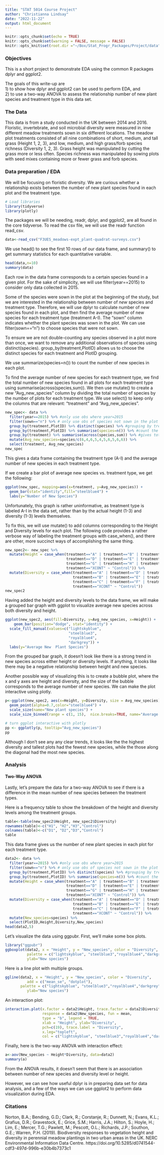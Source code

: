 ```yaml
---
title: "STAT 5014 Course Project"
author: "Christianna Lindsay"
date: "2022-11-22"
output: html_document
---
```


```r
knitr::opts_chunk$set(echo = TRUE)
knitr::opts_chunk$set(warning = FALSE, message = FALSE) 
knitr::opts_knit$set(root.dir ="~/Box/Stat_Progr_Packages/Project/data")
```

### Objectives

This is a short project to demonstrate EDA using the common R packages dplyr and ggplot2.  

The goals of this write-up are  
1) to show how  dplyr and ggplot2 can be used to perform EDA, and  
2) to use a two-way ANOVA to assess the relationship number of new plant species and treatment type in this data set.

### The Data

This data is from a study conducted in the UK between 2014 and 2016. Floristic, invertebrate, and soil microbial diversity were measured in 
nine different meadow treatments sown in six different locations. The meadow plot treatments consisted of all nine combinations of short, medium, and tall grass (Height 1, 2, 3), and low, medium, and high grass/forb species richness (Diversity 1, 2, 3). Grass height was manipulated by cutting the grass more or less often. Species richness was manipulated by sowing plots with seed mixes containing more or fewer grass and forb species.

### Data preparation / EDA

We will be focusing on floristic diversity. We are curious whether a relationship exists between the number of new plant species found in each plot and the treatment type.  

```r
# Load libraries
library(tidyverse)
library(plotly)
```

The packages we will be needing, readr, dplyr, and ggplot2, are all found in the core tidyverse. To read the csv file, we will use the readr function read_csv.

```r
data<-read_csv("F3UES_meadows-expt_plant-quadrat-surveys.csv")
```

We use head() to see the first 10 rows of our data frame, and summary() to get summary statistics for each quantitative variable.  

```r
head(data,n=10)
summary(data)
```

Each row in the data frame corresponds to a certain species found in a given plot. For the sake of simplicity, we will use filter(year==2015) to consider only data collected in 2015.  

Some of the species were sown in the plot at the beginning of the study, but we are interested in the relationship between number of *new* species and treatment type. Therefore, we will use dplyr to calculate number of new species found in each plot, and then find the average number of new species for each treatment type (treatment A-I). The "sown" column indicates whether the plant species was sown in the plot. We can use filter(sown=="n") to choose species that were not sown.  

To ensure we are not double-counting any species observed in a plot more than once, we want to remove any additional observations of species using distinct(species). group_by(treatment,PlotID) allows us to choose the distinct species for each treatment and PlotID grouping.  

We use summarize(species=n()) to count the number of new species in each plot.

To find the average number of new species for each treatment type, we find the total number of new species found in all plots for each treatment type using summarise(across(species,sum)). We then use mutate() to create a new "Avg_new_species" column by dividing the total number of species by the number of plots for each treatment type. We use select() to keep only the columns that are relevant: "treatment" and "Avg_new_species".

```r
new_spec<- data %>%
  filter(year==2015) %>% #only use obs where year=2015
  filter(sown=="n") %>% # only use obs of species not sown in the plot
  group_by(treatment,PlotID) %>% distinct(species) %>% #grouping by treatment and PlotID, remove redundant species observations
  group_by(treatment,PlotID) %>% summarise(species=n()) %>% #count the number of species for each treatment
  group_by(treatment) %>% summarise(across(species,sum)) %>% #gives total number of new species in each plot
  mutate(Avg_new_species=species/c(6,4,6,5,4,5,6,5,6,6)) %>%
  select(treatment, Avg_new_species)
new_spec
```
This gives a data frame containing the treatment type (A-I) and the average number of new species in each treatment type.

If we create a bar plot of average new species vs. treatment type, we get the following:
```r
ggplot(new_spec, mapping=aes(x=treatment, y=Avg_new_species)) + 
  geom_bar(stat="identity",fill="steelblue4") + 
  labs(y="Number of New Species")
```

Unfortunately, this graph is rather uninformative, as treatment type is labeled A-I in the data set, rather than by the actual height (1-3) and diversity (1-3) levels themselves. 

To fix this, we will use mutate() to add columns corresponding to the Height and Diversity levels for each plot. The following code provides a rather verbose way of labeling the treatment groups with case_when(), and there are other, more succinct ways of accomplishing the same thing.

```r
new_spec2<- new_spec %>%
  mutate(Height = case_when(treatment=="A" | treatment=="B" | treatment=="C" ~ "1",
                            treatment=="D" | treatment=="E" | treatment=="F" ~ "2",
                            treatment=="G" | treatment=="H" | treatment=="I" ~ "3",
                            treatment=="XCONT" ~ "Control")) %>%
  mutate(Diversity = case_when(treatment=="A" | treatment=="D" | treatment=="G" ~ "1",
                               treatment=="B" | treatment=="E" | treatment=="H" ~ "2",
                               treatment=="C" | treatment=="F" | treatment=="I" ~ "3",
                               treatment=="XCONT" ~ "Control"))
new_spec2
```

Having added the height and diversity levels to the data frame, we will make a grouped bar graph with ggplot to visualize average new species across both diversity and height.

```r
ggplot(new_spec2, aes(fill=Diversity, y=Avg_new_species, x=Height)) + 
    geom_bar(position="dodge", stat="identity") + 
  scale_fill_manual(values=c("lightskyblue",
                             "steelblue3",
                             "royalblue4",
                             "darkgrey")) + 
  labs(y="Average New  Plant Species")
```
  

From the grouped bar graph, it doesn't look like there is a strong trend in new species across either height or diversity levels. If anything, it looks like there may be a negative relationship between height and new species.  

Another possible way of visualizing this is to create a bubble plot, where the x and y axes are height and diversity, and the size of the bubble corresponds to the average number of new species. We can make the plot interactive using plotly.

```r
p<-ggplot(new_spec2, aes(x=Height, y=Diversity, size = Avg_new_species)) +
  geom_point(alpha=0.7,color="steelblue4") +
  scale_size(name="New plant species") +
  scale_size_binned(range = c(1, 15),  nice.breaks=TRUE, name="Average new plant species")

# turn ggplot interactive with plotly
pp <- ggplotly(p, tooltip="Avg_new_species")
pp
```
Although I don't see any any clear trends, it looks like the the highest diversity and tallest plots had the fewest new species, while the those along the diagonal had the most new species.  

### Analysis
#### Two-Way ANOVA

Lastly, let's prepare the data for a two-way ANOVA to see if there is a difference in the mean number of new species between the treatment types.

Here is a frequency table to show the breakdown of the height and diversity levels among the treatment groups.
```r
table<-table(new_spec2$Height, new_spec2$Diversity)
rownames(table)<-c("H1", "H2","H3","Control")
colnames(table)<-c("D1", "D2","D3","Control")
table
```

This data frame gives us the number of new plant species in each plot for each treatment type.
```r
data2<- data %>%
  filter(year==2015) %>% #only use obs where year=2015
  filter(sown=="n") %>% # only use obs of species not sown in the plot
  group_by(treatment,PlotID) %>% distinct(species) %>% #grouping by treatment and PlotID, remove redundant species observations
  group_by(treatment,PlotID) %>% summarise(species=n()) %>% #count the number of species for each treatment
  mutate(Height = case_when(treatment=="A" | treatment=="B" | treatment=="C" ~ "1",
                            treatment=="D" | treatment=="E" | treatment=="F" ~ "2",
                            treatment=="G" | treatment=="H" | treatment=="I" ~ "3",
                            treatment=="XCONT" ~ "Control")) %>%
  mutate(Diversity = case_when(treatment=="A" | treatment=="D" | treatment=="G" ~ "1",
                               treatment=="B" | treatment=="E" | treatment=="H" ~ "2",
                               treatment=="C" | treatment=="F" | treatment=="I" ~ "3",
                               treatment=="XCONT" ~ "Control")) %>%
  mutate(New_species=species) %>%
  select(PlotID,Height,Diversity,New_species)
head(data2,5)
```

Let's visualize the data using ggpubr. First, we'll make some box plots.
```r
library("ggpubr")
ggboxplot(data2, x = "Height", y = "New_species", color = "Diversity",
          palette = c("lightskyblue", "steelblue3","royalblue4","darkgrey"),
          ylab="New species")
```

Here is a line plot with multiple groups.
```r
ggline(data2, x = "Height", y = "New_species", color = "Diversity",
          add = c("mean_se", "dotplot"),
       palette = c("lightskyblue", "steelblue3","royalblue4","darkgrey"),
          ylab="New species")
```

An interaction plot:
```r
interaction.plot(x.factor = data2$Height, trace.factor = data2$Diversity, 
                 response = data2$New_species, fun = mean, 
                 type = "b", legend = TRUE, 
                 xlab = "Height", ylab="Diversity",
                 pch=c(19), trace.label = "Diversity",
                 x.leg="topleft",
                 col = c("lightskyblue", "steelblue3","royalblue4","darkgrey"))
```

Finally, here is the two-way ANOVA with interaction effect:
```r
a<-aov(New_species ~ Height*Diversity, data=data2)
summary(a)
```

From the ANOVA results, it doesn't seem that there is an association between number of new species and diversity level or height.

However, we can see how useful dplyr is in preparing data set for data analysis, and a few of the ways we can use ggplot2 to perform data visualization during EDA. 

\newpage
### Citations
Norton, B.A.; Bending, G.D.; Clark, R.; Corstanje, R.; Dunnett, N.; Evans, K.L.; Grafius, D.R.; Gravestock, E.; Grice, S.M.; Harris, J.A.; Hilton, S.; Hoyle, H.; Lim, E.; Mercer, T.G.; Pawlett, M.; Pescott, O.L.; Richards, J.P.; Southon, G.E.; Warren, P.H. (2019). Biodiversity responses to vegetation height and diversity in perennial meadow plantings in two urban areas in the UK. NERC Environmental Information Data Centre. https://doi.org/10.5285/d0741544-cdf3-497d-996b-e30b4b7373c1
